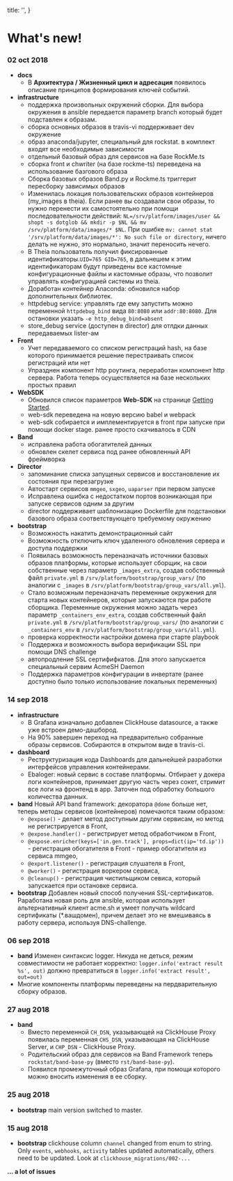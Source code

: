 
  title: '',
}

# What's new!

### 02 oct 2018

- **docs**
  - В **Архитектура / Жизненный цикл и адресация** появилось описание принципов формирования ключей событий.
- **infrastructure**
  - поддержка произвольных окружений сборки. Для выбора окружения в ansible передается параметр branch который будет подставлен к образам.
  - сборка основных образов в travis-vi поддерживает dev окружение
  - образ anaconda/jupyter, специальный для rockstat. в комплект входят все необходимые зависимости
  - отдельный базовый образ для сервисов на базе RockMe.ts
  - сборка front и chwriter (на базе rockme-ts) переведена на использование базгового образа
  - Сборка базовых образов Band.py и Rockme.ts триггерит пересборку зависимых образов
  - Изменилась локация пользовательских образов контейнеров (my_images в theia).
  Если ранее вы создавали свои образы, то нужно перенести их самостоятельно при помощи последовательности действий:
  `NL=/srv/platform/images/user && shopt -s dotglob && mkdir -p $NL && mv /srv/platform/data/images/* $NL`.
  При ошибке `mv: cannot stat '/srv/platform/data/images/*': No such file or directory`,
  ничего делать не нужно, это нормально, значит переносить нечего.
  - В Theia пользователь получил фиксированные идентификаторы.`UID=765 GID=765`,
    в дальнешем к этим идентификаторам будут приведены все кастомные конфигурационные файлы и кастомные образы,
    что позволит управлять конфигурацией системы из theia.
  - Доработан контейнер Anaconda: обновился набор дополнительных библиотек.
  - httpdebug service: управлять где ему запустить можно переменной `httpdebug_bind` вида `80:8080` или `addr:80:8080`.
  Для остановки указать `-e http_debug_bind=absent`
  - store_debug service (доступен в director) для отлдки данных передаваемых lister-ам
- **Front**
  - Учет передаваемого со списком регистраций hash, на базе которого принимается решение перестраивать список регистраций или нет
  - Упразднен компонент http роутинга, переработан компонент http сервера. Работа теперь осуществляется на базе нескольких простых правил
- **WebSDK**
  - Обновился список параметров **Web-SDK** на странице [Getting Started](/docs/intro/getting-started).
  - web-sdk переведена на новую версию babel и webpack
  - web-sdk собирается и имплементируется в front при запуске при помощи docker stage. ранее просто скачивалось в CDN
- **Band**
  - исправлена работа обогатителей данных
  - обновлен скелет сервиса под ранее обновленный API фреймворка
- **Director**
  - запоминание списка запущеных сервисов и восстановление их состояния при перезагрузке
  - Автостарт сервисов `mmgeo`, `sxgeo`, `uaparser` при первом запуске
  - Исправлена ошибка с недостатком портов возникающая при запуске сервисов одним за другим
  - director поддерживает шаблонизацию Dockerfile для подстановки базового образа соответствующего требуемому окружению
- **bootstrap**
  - Возможность накатить демонстрационный сайт
  - Возможность отключить ключ удаленного обновления сервера и доступа поддержки
  - Появилась возможность переназначать источники базовых образов платформы, которые использует сборщик, на свои собственные через параметр `_images_extra`, создав собственный файл `private.yml` в `/srv/platform/bootstrap/group_vars/` (по аналогии с `_images` в `/srv/platform/bootstrap/group_vars/all.yml`).
  - Стало возможным переназначать переменные окружения для старта новых контейнеров, которые запускаются при работе сборщика. Переменные окружения можно задать через параметр `_containers_env_extra`, создав собственный файл `private.yml` в `/srv/platform/bootstrap/group_vars/` (по аналогии с `_containers_env` в `/srv/platform/bootstrap/group_vars/all.yml`).
  - проверка корректности настройки домена при старте playbook
  - Поддержка и возможность выбора верификации SSL при помощи DNS challenge
  - автопродление SSL сертифифкатов. Для этого запускается специальный сервим AcmeSH Daemon
  - Поддержка параметров конфигурации в инвертате (ранее доступно было только использование локальных переменных)

### 14 sep 2018

- **infrastructure**
  - В Grafana изначально добавлен ClickHouse datasource, а также уже встроен демо-дашбород.
  - На 90% завершен переход на предварительно собранные образы сервисов. Собираются в открытом виде в travis-ci.
- **dashboard**
  - Реструктуризация кода Dashboards для дальнейшей разработки интерфейсов управления контейнерами.
  - Ebaloger: новый сервис в составе платформы. Отбирает у докера логи контейнеров, принимает другую часть через сокет, стримит все логи на фронтенд в app. Заточен под обработку большого количества данных.
- **band** Новый API band framework: декоратора `@dome` больше нет, теперь методы сервисов (контейнеров) помечаются таким образом:
    - `@expose()` - делает метод доступным другим сервисам, но метод не регистрируется в Front,
    - `@expose.handler()` - регистрирует метод обработчиком в Front,
    - `@expose.enricher(keys=['in.gen.track'], props=dict(ip='td.ip'))` - регистрация обогатителя в Front - пример обогатителя из сервиса mmgeo,
    - `@export.listener()` - регистрация слушателя в Front,
    - `@worker()` - регистрация воркером сервиса,
    - `@cleanup()` - регистрация чистильщиком севиса, который запускается при остановке сервиса.
- **bootstrap** Добавлен новый способ получения SSL-сертификатов. Раработана новая роль для ansible, которая использует альтернативный клиент acme.sh и умеет получать
  wildcard сертификаты (*.вашдомен), причем делает это не вмешиваясь в работу сервера, используя DNS-challenge.

### 06 sep 2018

- **band** Изменен синтаксис logger. Никуда не деться, режим совместимости не работает корректно: `logger.info('extract result %s', out)` должно превратиться в `logger.info('extract result', out=out)`
- Многие компоненты платформы переведены на пердварительную сборку образов.

### 27 aug 2018

- **band**
  - Вместо переменной `CH_DSN`, указывающей на ClickHouse Proxy появилась переменная `CHS_DSN`, указывающая на ClickHouse Server, и `CHP_DSN` - ClickHouse Proxy.
  - Родительский образ для сервисов на Band Framework теперь `rockstat/band-base-py` (вместо `rst/band-base-py`).
  - Появился промежуточный образ Grafana, при помощи которого можно вносить изменения в ее сборку.


### 25 aug 2018

- **bootstrap** main version switched to master.

### 15 aug 2018

- **bootstrap** clickhouse column `channel` changed from enum to string. Only `events`, `webhooks`, `activity` tables updated automatically, others need to be updated. Look at `clickhouse_migrations/002-...`


**... a lot of issues**

